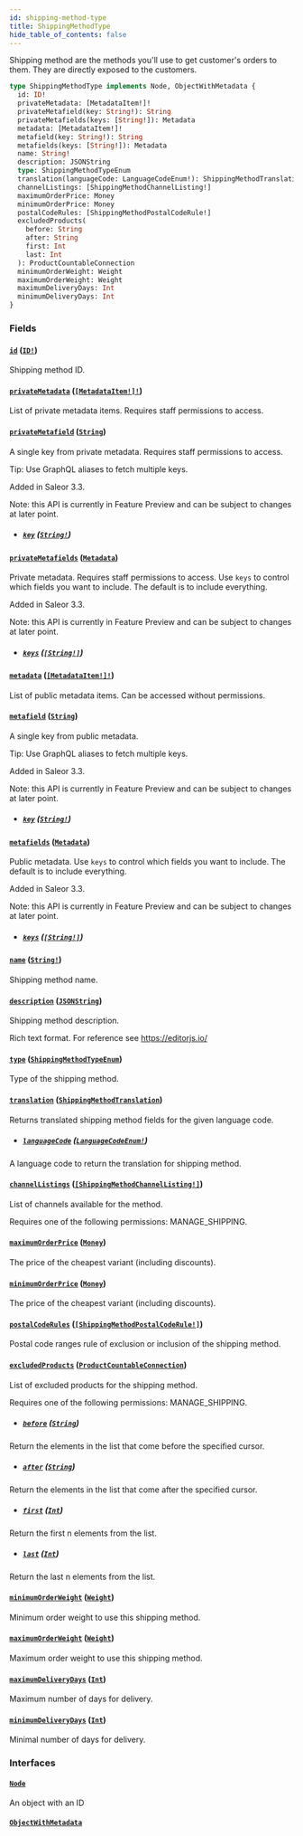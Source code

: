 ```yaml
---
id: shipping-method-type
title: ShippingMethodType
hide_table_of_contents: false
---
```


Shipping method are the methods you'll use to get customer's orders to them. They are directly exposed to the customers.

```graphql
type ShippingMethodType implements Node, ObjectWithMetadata {
  id: ID!
  privateMetadata: [MetadataItem!]!
  privateMetafield(key: String!): String
  privateMetafields(keys: [String!]): Metadata
  metadata: [MetadataItem!]!
  metafield(key: String!): String
  metafields(keys: [String!]): Metadata
  name: String!
  description: JSONString
  type: ShippingMethodTypeEnum
  translation(languageCode: LanguageCodeEnum!): ShippingMethodTranslation
  channelListings: [ShippingMethodChannelListing!]
  maximumOrderPrice: Money
  minimumOrderPrice: Money
  postalCodeRules: [ShippingMethodPostalCodeRule!]
  excludedProducts(
    before: String
    after: String
    first: Int
    last: Int
  ): ProductCountableConnection
  minimumOrderWeight: Weight
  maximumOrderWeight: Weight
  maximumDeliveryDays: Int
  minimumDeliveryDays: Int
}
```

### Fields

#### [`id`](#) ([`ID!`](../../../developer/api-reference/scalars/id))

Shipping method ID.

#### [`privateMetadata`](#) ([`[MetadataItem!]!`](../../../developer/api-reference/objects/metadata-item))

List of private metadata items. Requires staff permissions to access.

#### [`privateMetafield`](#) ([`String`](../../../developer/api-reference/scalars/string))

A single key from private metadata. Requires staff permissions to access.

Tip: Use GraphQL aliases to fetch multiple keys.

Added in Saleor 3.3.

Note: this API is currently in Feature Preview and can be subject to changes at later point.

- ##### [`key`](#) ([`String!`](../../../developer/api-reference/scalars/string))

#### [`privateMetafields`](#) ([`Metadata`](../../../developer/api-reference/scalars/metadata))

Private metadata. Requires staff permissions to access. Use `keys` to control which fields you want to include. The default is to include everything.

Added in Saleor 3.3.

Note: this API is currently in Feature Preview and can be subject to changes at later point.

- ##### [`keys`](#) ([`[String!]`](../../../developer/api-reference/scalars/string))

#### [`metadata`](#) ([`[MetadataItem!]!`](../../../developer/api-reference/objects/metadata-item))

List of public metadata items. Can be accessed without permissions.

#### [`metafield`](#) ([`String`](../../../developer/api-reference/scalars/string))

A single key from public metadata.

Tip: Use GraphQL aliases to fetch multiple keys.

Added in Saleor 3.3.

Note: this API is currently in Feature Preview and can be subject to changes at later point.

- ##### [`key`](#) ([`String!`](../../../developer/api-reference/scalars/string))

#### [`metafields`](#) ([`Metadata`](../../../developer/api-reference/scalars/metadata))

Public metadata. Use `keys` to control which fields you want to include. The default is to include everything.

Added in Saleor 3.3.

Note: this API is currently in Feature Preview and can be subject to changes at later point.

- ##### [`keys`](#) ([`[String!]`](../../../developer/api-reference/scalars/string))

#### [`name`](#) ([`String!`](../../../developer/api-reference/scalars/string))

Shipping method name.

#### [`description`](#) ([`JSONString`](../../../developer/api-reference/scalars/jsonstring))

Shipping method description.

Rich text format. For reference see https://editorjs.io/

#### [`type`](#) ([`ShippingMethodTypeEnum`](../../../developer/api-reference/enums/shipping-method-type-enum))

Type of the shipping method.

#### [`translation`](#) ([`ShippingMethodTranslation`](../../../developer/api-reference/objects/shipping-method-translation))

Returns translated shipping method fields for the given language code.

- ##### [`languageCode`](#) ([`LanguageCodeEnum!`](../../../developer/api-reference/enums/language-code-enum))

A language code to return the translation for shipping method.

#### [`channelListings`](#) ([`[ShippingMethodChannelListing!]`](../../../developer/api-reference/objects/shipping-method-channel-listing))

List of channels available for the method.

Requires one of the following permissions: MANAGE_SHIPPING.

#### [`maximumOrderPrice`](#) ([`Money`](../../../developer/api-reference/objects/money))

The price of the cheapest variant (including discounts).

#### [`minimumOrderPrice`](#) ([`Money`](../../../developer/api-reference/objects/money))

The price of the cheapest variant (including discounts).

#### [`postalCodeRules`](#) ([`[ShippingMethodPostalCodeRule!]`](../../../developer/api-reference/objects/shipping-method-postal-code-rule))

Postal code ranges rule of exclusion or inclusion of the shipping method.

#### [`excludedProducts`](#) ([`ProductCountableConnection`](../../../developer/api-reference/objects/product-countable-connection))

List of excluded products for the shipping method.

Requires one of the following permissions: MANAGE_SHIPPING.

- ##### [`before`](#) ([`String`](../../../developer/api-reference/scalars/string))

Return the elements in the list that come before the specified cursor.

- ##### [`after`](#) ([`String`](../../../developer/api-reference/scalars/string))

Return the elements in the list that come after the specified cursor.

- ##### [`first`](#) ([`Int`](../../../developer/api-reference/scalars/int))

Return the first n elements from the list.

- ##### [`last`](#) ([`Int`](../../../developer/api-reference/scalars/int))

Return the last n elements from the list.

#### [`minimumOrderWeight`](#) ([`Weight`](../../../developer/api-reference/objects/weight))

Minimum order weight to use this shipping method.

#### [`maximumOrderWeight`](#) ([`Weight`](../../../developer/api-reference/objects/weight))

Maximum order weight to use this shipping method.

#### [`maximumDeliveryDays`](#) ([`Int`](../../../developer/api-reference/scalars/int))

Maximum number of days for delivery.

#### [`minimumDeliveryDays`](#) ([`Int`](../../../developer/api-reference/scalars/int))

Minimal number of days for delivery.

### Interfaces

#### [`Node`](../../../developer/api-reference/interfaces/node)

An object with an ID

#### [`ObjectWithMetadata`](../../../developer/api-reference/interfaces/object-with-metadata)

